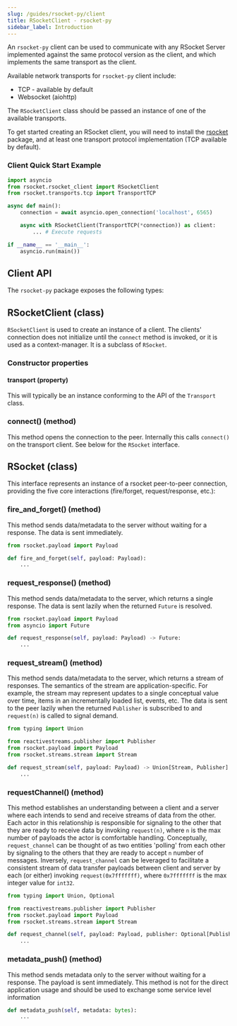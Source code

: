 ```yaml
---
slug: /guides/rsocket-py/client
title: RSocketClient - rsocket-py
sidebar_label: Introduction
---
```


An `rsocket-py` client can be used to communicate with any RSocket Server implemented against the same protocol version as the client,
and which implements the same transport as the client.

Available network transports for `rsocket-py` client include:

- TCP - available by default
- Websocket (aiohttp)

The `RSocketClient` class should be passed an instance of one of the available transports.

To get started creating an RSocket client, you will need to install the [rsocket](https://pypi.org/project/rsocket/) package,
and at least one transport protocol implementation (TCP available by default).

### Client Quick Start Example

```py
import asyncio
from rsocket.rsocket_client import RSocketClient
from rsocket.transports.tcp import TransportTCP

async def main():
    connection = await asyncio.open_connection('localhost', 6565)

    async with RSocketClient(TransportTCP(*connection)) as client:
        ... # Execute requests

if __name__ == '__main__':
    asyncio.run(main())
```

## Client API

The `rsocket-py` package exposes the following types:

## RSocketClient (class)

`RSocketClient` is used to create an instance of a client. The clients' connection does not initialize until
the `connect` method is invoked, or it is used as a context-manager. It is a subclass of `RSocket`.

### Constructor properties

#### transport (property)

This will typically be an instance conforming to the API of the `Transport` class.

### connect() (method)

This method opens the connection to the peer. Internally this calls `connect()` on the
transport client. See below for the `RSocket` interface.

## RSocket (class)

This interface represents an instance of a rsocket peer-to-peer connection, providing the five
core interactions (fire/forget, request/response, etc.):

### fire_and_forget() (method)

This method sends data/metadata to the server without waiting for a response. The data is
sent immediately.

```py
from rsocket.payload import Payload

def fire_and_forget(self, payload: Payload):
    ...
```

### request_response() (method)

This method sends data/metadata to the server, which returns a single response. The data is
sent lazily when the returned `Future` is resolved.

```py
from rsocket.payload import Payload
from asyncio import Future

def request_response(self, payload: Payload) -> Future:
    ...
```

### request_stream() (method)

This method sends data/metadata to the server, which returns a stream of responses. The semantics
of the stream are application-specific. For example, the stream may represent
updates to a single conceptual value over time, items in an incrementally loaded
list, events, etc. The data is sent to the peer lazily when the returned
`Publisher` is subscribed to and `request(n)` is called to signal demand.

```py
from typing import Union

from reactivestreams.publisher import Publisher
from rsocket.payload import Payload
from rsocket.streams.stream import Stream

def request_stream(self, payload: Payload) -> Union[Stream, Publisher]:
    ...
```

### requestChannel() (method)

This method establishes an understanding between a client and a server where each intends to send and receive streams
of data from the other. Each actor in this relationship is responsible for signaling to the other that they are ready
to receive data by invoking `request(n)`, where `n` is the max number of payloads the actor is comfortable handling.
Conceptually, `request_channel` can be thought of as two entities 'polling' from each other by signaling to the others
that they are ready to accept `n` number of messages. Inversely, `request_channel` can be leveraged to facilitate
a consistent stream of data transfer payloads between client and server by each (or either)
invoking `request(0x7fffffff)`, where `0x7fffffff` is the max integer value for `int32`.

```py
from typing import Union, Optional

from reactivestreams.publisher import Publisher
from rsocket.payload import Payload
from rsocket.streams.stream import Stream

def request_channel(self, payload: Payload, publisher: Optional[Publisher] = None) -> Union[Stream, Publisher]:
    ...
```

### metadata_push() (method)

This method sends metadata only to the server without waiting for a response. The payload is
sent immediately. This method is not for the direct application usage and should be used to exchange some service level information

```python
def metadata_push(self, metadata: bytes):
    ...
```
